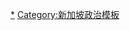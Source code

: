 {{Navbox
| name  = 新加坡總理
| title = [[新加坡總理]]
| state = {{{state|autocollapse}}}
| image = [[File:Coat of arms of Singapore.svg|100px|新加坡國徽]]
| listclass = hlist
|group1 = [[新加坡首席部長]]（1955–1959）
|list1  = [[大卫·马绍尔]]{{to}}[[林有福]]
|group2 = 新加坡自治邦總理（1959–1963）
|list2  = [[李光耀]]
|group3 = {{nowrap begin}}馬來西亞聯邦[[新加坡州]]總理（1963–1965）
|list3  = [[李光耀]]
|group4 = 新加坡共和國總理（1965–）
|list4  = [[李光耀]]{{to}}[[吴作栋]]{{to}}[[李显龙]]{{to}}''[[黄循财]]''（候任）
}}<noinclude>
{{collapsible option}}

[[Category:新加坡總理|*]]
[[Category:新加坡政治模板]]

</noinclude>